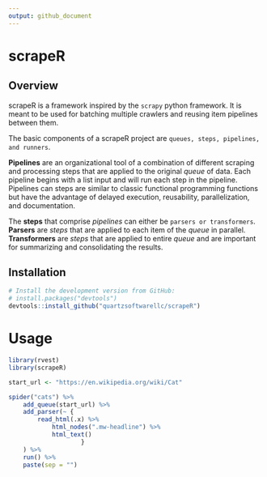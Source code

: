 ```yaml
---
output: github_document
---
```

# scrapeR

## Overview

scrapeR is a framework inspired by the `scrapy` python framework. It is meant to be used for batching multiple crawlers and reusing item pipelines between them.

The basic components of a scrapeR project are `queues, steps, pipelines, and runners`.

**Pipelines** are an organizational tool of a combination of different scraping and processing steps that are applied to the original *queue* of data. Each pipeline begins with a list input and will run each step in the pipeline. Pipelines can steps are similar to classic functional programming functions but have the advantage of delayed execution, reusability, parallelization, and documentation.

The **steps** that comprise *pipelines* can either be `parsers or transformers`. **Parsers** are *steps* that are applied to each item of the *queue* in parallel. **Transformers** are *steps* that are applied to entire *queue* and are important for summarizing and consolidating the results.

## Installation

```r
# Install the development version from GitHub:
# install.packages("devtools")
devtools::install_github("quartzsoftwarellc/scrapeR")
```

# Usage
```r
library(rvest)
library(scrapeR)

start_url <- "https://en.wikipedia.org/wiki/Cat"

spider("cats") %>%
    add_queue(start_url) %>%
    add_parser(~ {
        read_html(.x) %>%
            html_nodes(".mw-headline") %>%
            html_text() 
                    }
    ) %>%
    run() %>%
    paste(sep = "")
```

        